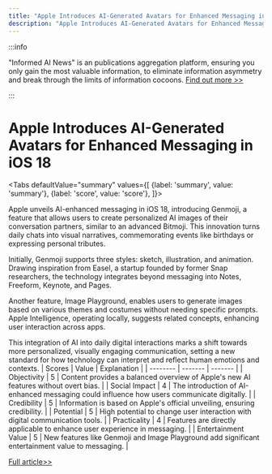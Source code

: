 ```yaml
---
title: "Apple Introduces AI-Generated Avatars for Enhanced Messaging in iOS 18"
description: "Apple Introduces AI-Generated Avatars for Enhanced Messaging in iOS 18"
---
```



:::info

"Informed AI News" is an publications aggregation platform, ensuring you only gain the most valuable information, to eliminate information asymmetry and break through the limits of information cocoons.  [Find out more >>](/)

:::

# Apple Introduces AI-Generated Avatars for Enhanced Messaging in iOS 18


<Tabs
	defaultValue="summary"
	values={[
	{label: 'summary', value: 'summary'},
	{label: 'score', value: 'score'},
]}>
<TabItem value="summary">


Apple unveils AI-enhanced messaging in iOS 18, introducing Genmoji, a feature that allows users to create personalized AI images of their conversation partners, similar to an advanced Bitmoji. This innovation turns daily chats into visual narratives, commemorating events like birthdays or expressing personal tributes.

Initially, Genmoji supports three styles: sketch, illustration, and animation. Drawing inspiration from Easel, a startup founded by former Snap researchers, the technology integrates beyond messaging into Notes, Freeform, Keynote, and Pages.

Another feature, Image Playground, enables users to generate images based on various themes and costumes without needing specific prompts. Apple Intelligence, operating locally, suggests related concepts, enhancing user interaction across apps.

This integration of AI into daily digital interactions marks a shift towards more personalized, visually engaging communication, setting a new standard for how technology can interpret and reflect human emotions and contexts.
</TabItem>
<TabItem value="score">
	| Scores     | Value   | Explanation |
	| -------- | ------- | ------- |
	| Objectivity  | 5    | Content provides a balanced overview of Apple's new AI features without overt bias.    |
	| Social Impact | 4     | The introduction of AI-enhanced messaging could influence how users communicate digitally.    |
	| Credibility    | 5    | Information is based on Apple's official unveiling, ensuring credibility.    |
	| Potential    | 5    | High potential to change user interaction with digital communication tools.    |
	| Practicality    | 4    | Features are directly applicable to enhance user experience in messaging.    |
	| Entertainment Value    | 5    | New features like Genmoji and Image Playground add significant entertainment value to messaging.    |
</TabItem>
</Tabs>

[Full article>>](https://techcrunch.com/2024/06/10/apple-debuts-ai-generated-bitmoji/)
